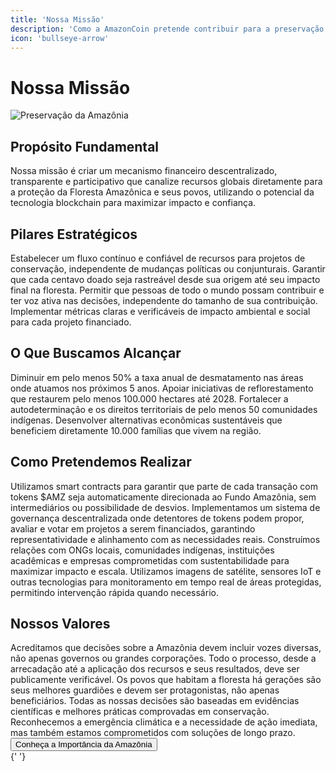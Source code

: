 ```yaml
---
title: 'Nossa Missão'
description: 'Como a AmazonCoin pretende contribuir para a preservação da Amazônia'
icon: 'bullseye-arrow'
---
```


# Nossa Missão

<Frame>
  <img src="/images/amazontoken-mission.jpg" alt="Preservação da Amazônia" />
</Frame>

## Propósito Fundamental

<Note>
  Nossa missão é criar um mecanismo financeiro descentralizado, transparente e
  participativo que canalize recursos globais diretamente para a proteção da
  Floresta Amazônica e seus povos, utilizando o potencial da tecnologia
  blockchain para maximizar impacto e confiança.
</Note>

## Pilares Estratégicos

<Steps>
  <Step title="Financiamento Descentralizado">
    Estabelecer um fluxo contínuo e confiável de recursos para projetos de
    conservação, independente de mudanças políticas ou conjunturais.
  </Step>
  <Step title="Transparência Absoluta">
    Garantir que cada centavo doado seja rastreável desde sua origem até seu
    impacto final na floresta.
  </Step>
  <Step title="Participação Global">
    Permitir que pessoas de todo o mundo possam contribuir e ter voz ativa nas
    decisões, independente do tamanho de sua contribuição.
  </Step>
  <Step title="Impacto Mensurável">
    Implementar métricas claras e verificáveis de impacto ambiental e social
    para cada projeto financiado.
  </Step>
</Steps>

## O Que Buscamos Alcançar

<CardGroup cols={2}>
  <Card title="Redução do Desmatamento" icon="tree">
    Diminuir em pelo menos 50% a taxa anual de desmatamento nas áreas onde
    atuamos nos próximos 5 anos.
  </Card>
  <Card title="Reflorestamento" icon="seedling">
    Apoiar iniciativas de reflorestamento que restaurem pelo menos 100.000
    hectares até 2028.
  </Card>
  <Card title="Proteção Indígena" icon="people-group">
    Fortalecer a autodeterminação e os direitos territoriais de pelo menos 50
    comunidades indígenas.
  </Card>
  <Card title="Economia Sustentável" icon="leaf">
    Desenvolver alternativas econômicas sustentáveis que beneficiem diretamente
    10.000 famílias que vivem na região.
  </Card>
</CardGroup>

## Como Pretendemos Realizar

<Tabs>
  <Tab title="Financiamento Direto">
    Utilizamos smart contracts para garantir que parte de cada transação com
    tokens $AMZ seja automaticamente direcionada ao Fundo Amazônia, sem
    intermediários ou possibilidade de desvios.
  </Tab>
  <Tab title="Governança DAO">
    Implementamos um sistema de governança descentralizada onde detentores de
    tokens podem propor, avaliar e votar em projetos a serem financiados,
    garantindo representatividade e alinhamento com as necessidades reais.
  </Tab>
  <Tab title="Parcerias Estratégicas">
    Construímos relações com ONGs locais, comunidades indígenas, instituições
    acadêmicas e empresas comprometidas com sustentabilidade para maximizar
    impacto e escala.
  </Tab>
  <Tab title="Tecnologia para Monitoramento">
    Utilizamos imagens de satélite, sensores IoT e outras tecnologias para
    monitoramento em tempo real de áreas protegidas, permitindo intervenção
    rápida quando necessário.
  </Tab>
</Tabs>

## Nossos Valores

<AccordionGroup>
  <Accordion title="Descentralização">
    Acreditamos que decisões sobre a Amazônia devem incluir vozes diversas, não
    apenas governos ou grandes corporações.
  </Accordion>
  <Accordion title="Transparência">
    Todo o processo, desde a arrecadação até a aplicação dos recursos e seus
    resultados, deve ser publicamente verificável.
  </Accordion>
  <Accordion title="Respeito às Comunidades Locais">
    Os povos que habitam a floresta há gerações são seus melhores guardiões e
    devem ser protagonistas, não apenas beneficiários.
  </Accordion>
  <Accordion title="Conhecimento Científico">
    Todas as nossas decisões são baseadas em evidências científicas e melhores
    práticas comprovadas em conservação.
  </Accordion>
  <Accordion title="Urgência com Persistência">
    Reconhecemos a emergência climática e a necessidade de ação imediata, mas
    também estamos comprometidos com soluções de longo prazo.
  </Accordion>
</AccordionGroup>

<div className="mt-8">
  <Button href="/amazonia/importancia-global" variant="primary">
    Conheça a Importância da Amazônia
  </Button>
</div>{' '}
